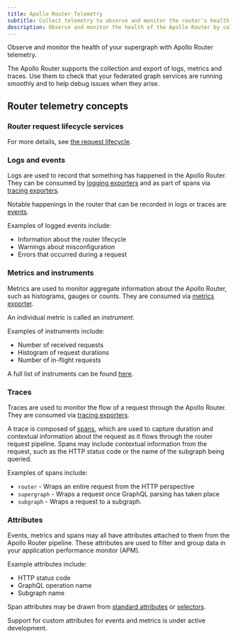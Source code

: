 ```yaml
---
title: Apollo Router Telemetry
subtitle: Collect telemetry to observe and monitor the router's health
description: Observe and monitor the health of the Apollo Router by collecting and exporting telemetry as logs, metrics, and traces
---
```


Observe and monitor the health of your supergraph with Apollo Router telemetry.

The Apollo Router supports the collection and export of logs, metrics and traces. Use them to check that your federated graph services are running smoothly and to help debug issues when they arise.

## Router telemetry concepts

### Router request lifecycle services

<RouterServices />

For more details, see [the request lifecycle](../../customizations/overview/#the-request-lifecycle).

### Logs and events

Logs are used to record that something has happened in the Apollo Router. They can be consumed by [logging exporters](./exporters/logging/overview) and as part of spans via [tracing exporters](./exporters/tracing/overview). 

Notable happenings in the router that can be recorded in logs or traces are [events](./instrumentation/events).

Examples of logged events include:

* Information about the router lifecycle
* Warnings about misconfiguration
* Errors that occurred during a request

### Metrics and instruments

Metrics are used to monitor aggregate information about the Apollo Router, such as histograms, gauges or counts. They are consumed via [metrics exporter](./exporters/metrics/overview).

An individual metric is called an *instrument*.

Examples of instruments include:

* Number of received requests 
* Histogram of request durations
* Number of in-flight requests

A full list of instruments can be found [here](./instrumentation/standard-instruments).

### Traces

Traces are used to monitor the flow of a request through the Apollo Router. They are consumed via [tracing exporters](./exporters/tracing/overview).

A trace is composed of [spans](./instrumentation/spans), which are used to capture duration and contextual information about the request as it flows through the router request pipeline. Spans may include contextual information from the request, such as the HTTP status code or the name of the subgraph being queried.

Examples of spans include:

* `router` - Wraps an entire request from the HTTP perspective
* `supergraph` - Wraps a request once GraphQL parsing has taken place
* `subgraph` - Wraps a request to a subgraph.

### Attributes

Events, metrics and spans may all have attributes attached to them from the Apollo Router pipeline. These attributes are used to filter and group data in your application performance monitor (APM).

Example attributes include:

* HTTP status code
* GraphQL operation name
* Subgraph name

Span attributes may be drawn from [standard attributes](./standard-attributes) or [selectors](./selectors).

<Note>

Support for custom attributes for events and metrics is under active development.

</Note>
